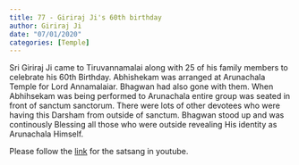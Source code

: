 ```yaml
---
title: 77 - Giriraj Ji's 60th birthday
author: Giriraj Ji
date: "07/01/2020"
categories: [Temple]
---
```

Sri Giriraj Ji came to Tiruvannamalai along with 25 of his family members to celebrate his 60th Birthday. Abhishekam was arranged at Arunachala Temple for Lord Annamalaiar. Bhagwan had also gone with them. When Abhihsekam was being performed to Arunachala entire group was seated in front of sanctum sanctorum. There were lots of other devotees who were having this Darsham from outside of sanctum. Bhagwan stood up and was continously Blessing all those who were outside revealing His identity as Arunachala Himself.
 
Please follow the [link](https://youtu.be/xDEngUjFRT8?si=VgCaJ3J5cS5VJ1aF) for the satsang in youtube.
